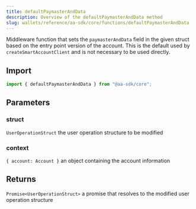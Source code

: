 ```yaml
---
title: defaultPaymasterAndData
description: Overview of the defaultPaymasterAndData method
slug: wallets/reference/aa-sdk/core/functions/defaultPaymasterAndData
---
```




Middleware function that sets the `paymasterAndData` field in the given struct based on the entry point version of the account.
This is the default used by `createSmartAccountClient` and is not necessary to be used directly.

## Import

```ts
import { defaultPaymasterAndData } from "@aa-sdk/core";
```

## Parameters

### struct

`UserOperationStruct`
the user operation structure to be modified

### context

`{ account: Account }`
an object containing the account information

## Returns

`Promise<UserOperationStruct>`
a promise that resolves to the modified user operation structure
